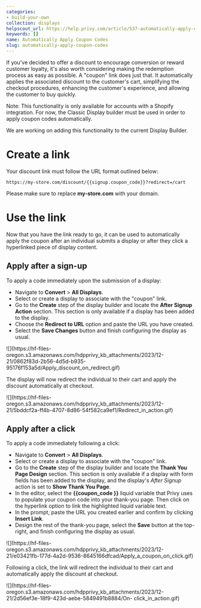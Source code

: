 ```yaml
---
categories:
- build-your-own
collection: displays
helpscout_url: https://help.privy.com/article/537-automatically-apply-coupon-codes
keywords: []
name: Automatically Apply Coupon Codes
slug: automatically-apply-coupon-codes
---
```

If you've decided to offer a discount to encourage conversion or reward
customer loyalty, it's also worth considering making the redemption process as
easy as possible. A "coupon" link does just that. It automatically applies the
associated discount to the customer's cart, simplifying the checkout
procedures, enhancing the customer's experience, and allowing the customer to
buy quickly.

Note: This functionality is only available for accounts with a Shopify
integration. For now, the Classic Display builder must be used in order to
apply coupon codes automatically.

  

We are working on adding this functionality to the current Display Builder.

#  Create a link

Your discount link must follow the URL format outlined below:

    
    
    https://my-store.com/discount/{{signup.coupon_code}}?redirect=/cart
    

Please make sure to replace **my-store.com** with your domain.

# Use the link

Now that you have the link ready to go, it can be used to automatically apply
the coupon after an individual submits a display or after they click a
hyperlinked piece of display content.

## Apply after a sign-up

To apply a code immediately upon the submission of a display:

  * Navigate to **Convert** > **All Displays**. 
  * Select or create a display to associate with the "coupon" link. 
  * Go to the **Create** step of the display builder and locate the **After Signup Action** section. This section is only available if a display has been added to the display. 
  * Choose the **Redirect to URL** option and paste the URL you have created.
  * Select the **Save Changes** button and finish configuring the display as usual.

![](https://hf-files-
oregon.s3.amazonaws.com/hdpprivy_kb_attachments/2023/12-21/0862f83d-2b56-4d5d-b935-95176f153a5d/Apply_discount_on_redirect.gif)

The display will now redirect the individual to their cart and apply the
discount automatically at checkout.

![](https://hf-files-
oregon.s3.amazonaws.com/hdpprivy_kb_attachments/2023/12-21/5bddcf2a-ff4b-4707-8d86-54f582ca9ef1/Redirect_in_action.gif)

## Apply after a click

To apply a code immediately following a click:

  * Navigate to **Convert** > **All Displays**.
  * Select or create a display to associate with the "coupon" link. 
  * Go to the **Create** step of the display builder and locate the **Thank You Page Design** section. This section is only available if a display with form fields has been added to the display, and the display's  _After Signup_ action is set to **Show Thank You Page**. 
  * In the editor, select the **{{coupon_code }}** liquid variable that Privy uses to populate your coupon code into your thank-you page. Then click on the hyperlink option to link the highlighted liquid variable text.
  * In the prompt, paste the URL you created earlier and confirm by clicking **Insert Link**.
  * Design the rest of the thank-you page, select the **Save** button at the top-right, and finish configuring the display as usual.

![](https://hf-files-
oregon.s3.amazonaws.com/hdpprivy_kb_attachments/2023/12-21/e03421fb-177d-4a2d-9536-8645166dfcad/Apply_a_coupon_on_click.gif)

Following a click, the link will redirect the individual to their cart and
automatically apply the discount at checkout.

![](https://hf-files-
oregon.s3.amazonaws.com/hdpprivy_kb_attachments/2023/12-21/2d56ef3e-18f9-423d-aebe-5849491b8884/On-
click_in_action.gif)

